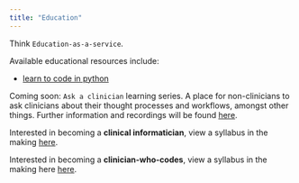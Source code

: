 ```yaml
---
title: "Education"
---
```


Think `Education-as-a-service`.

Available educational resources include:

* [learn to code in python](https://letsdodigital.org/learn-python/)

Coming soon: `Ask a clinician` learning series. A place for non-clinicians to ask clinicians about their thought processes and workflows, amongst other things. Further information and recordings will be found [here](https://letsdodigital.org/ask-a-clinician/).

Interested in becoming a **clinical informatician**, view a syllabus in the making [here](/learn/syllabi/clinical-informatician.qmd).

Interested in becoming a **clinician-who-codes**, view a syllabus in the making here [here](/learn/syllabi/clinician-who-codes.qmd).